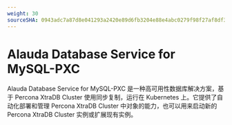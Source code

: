 ```yaml
---
weight: 30
sourceSHA: 0943adc7a87d8e041293a2420e89d6fb3204e88e4abc0279f98f27af8df35169
---
```


# Alauda Database Service for MySQL-PXC

Alauda Database Service for MySQL-PXC 是一种高可用性数据库解决方案，基于 Percona XtraDB Cluster 使用同步复制，运行在 Kubernetes 上。它提供了自动化部署和管理 Percona XtraDB Cluster 中对象的能力，也可以用来启动新的 Percona XtraDB Cluster 实例或扩展现有实例。

<ExternalSite name="mysql-pxc" />

